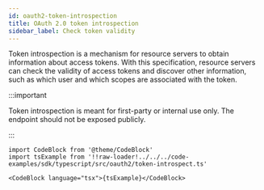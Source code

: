 ```yaml
---
id: oauth2-token-introspection
title: OAuth 2.0 token introspection
sidebar_label: Check token validity
---
```


Token introspection is a mechanism for resource servers to obtain information about access tokens. With this specification,
resource servers can check the validity of access tokens and discover other information, such as which user and which scopes are
associated with the token.

:::important

Token introspection is meant for first-party or internal use only. The endpoint should not be exposed publicly.

:::

```mdx-code-block
import CodeBlock from '@theme/CodeBlock'
import tsExample from '!!raw-loader!../../../code-examples/sdk/typescript/src/oauth2/token-introspect.ts'

<CodeBlock language="tsx">{tsExample}</CodeBlock>
```
